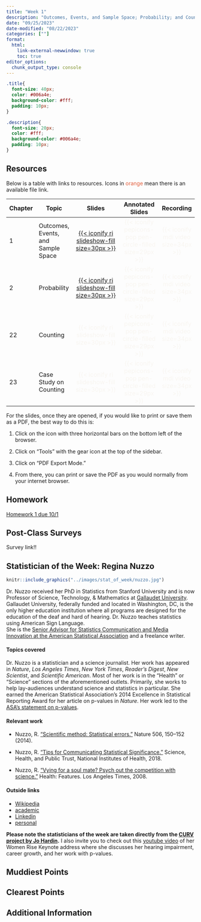 ```yaml
---
title: "Week 1"
description: "Outcomes, Events, and Sample Space; Probability; and Counting"
date: "09/25/2023"
date-modified: "08/22/2023"
categories: [""]
format: 
  html:
    link-external-newwindow: true
    toc: true
editor_options: 
  chunk_output_type: console
---
```


```css
.title{
  font-size: 40px;
  color: #006a4e;
  background-color: #fff;
  padding: 10px;
}

.description{
  font-size: 20px;
  color: #fff;
  background-color: #006a4e;
  padding: 10px;
}
```

## Resources

Below is a table with links to resources. Icons in [orange]{style="color:#E25D3B;"} mean there is an available file link.

| Chapter | Topic                              |                                                             Slides                                                              |                                  Annotated Slides                                  |                           Recording                           |
|---------|------------------------------------|:-------------------------------------------------------------------------------------------------------------------------------:|:----------------------------------------------------------------------------------:|:-------------------------------------------------------------:|
| 1       | Outcomes, Events, and Sample Space | [[{{< iconify ri slideshow-fill size=30px >}}](../slides/1_Outcomes_Events_Sample_space-solutions.qmd)]{style="color:#49A3D1;"} | [{{< iconify pepicons-pop pen-circle-filled size=29px >}}]{style="color:#f8f5f0;"} | [{{< iconify mdi video size=34px >}}]{style="color:#f8f5f0;"} |
| 2       | Probability                        |         [[{{< iconify ri slideshow-fill size=30px >}}](../slides/2_Probability-solutions.qmd)]{style="color:#f8f5f0;"}          | [{{< iconify pepicons-pop pen-circle-filled size=29px >}}]{style="color:#f8f5f0;"} | [{{< iconify mdi video size=34px >}}]{style="color:#f8f5f0;"} |
| 22      | Counting                           |                              [{{< iconify ri slideshow-fill size=30px >}}]{style="color:#f8f5f0;"}                              | [{{< iconify pepicons-pop pen-circle-filled size=29px >}}]{style="color:#f8f5f0;"} | [{{< iconify mdi video size=34px >}}]{style="color:#f8f5f0;"} |
| 23      | Case Study on Counting             |                              [{{< iconify ri slideshow-fill size=30px >}}]{style="color:#f8f5f0;"}                              | [{{< iconify pepicons-pop pen-circle-filled size=29px >}}]{style="color:#f8f5f0;"} | [{{< iconify mdi video size=34px >}}]{style="color:#f8f5f0;"} |

For the slides, once they are opened, if you would like to print or save them as a PDF, the best way to do this is:

1.  Click on the icon with three horizontal bars on the bottom left of the browser.

2.  Click on "Tools" with the gear icon at the top of the sidebar.

3.  Click on "PDF Export Mode."

4.  From there, you can print or save the PDF as you would normally from your internet browser.

## Homework

[Homework 1 due 10/1](../homework/HW1.qmd)

## Post-Class Surveys

Survey link!!

## Statistician of the Week: Regina Nuzzo

::: grid
::: g-col-4
```r
knitr::include_graphics("../images/stat_of_week/nuzzo.jpg")
```
:::

::: g-col-8
Dr. Nuzzo received her PhD in Statistics from Stanford University and is now Professor of Science, Technology, & Mathematics at <a href = "https://gallaudet.edu/" target = "_blank">Gallaudet University</a>. Gallaudet University, federally funded and located in Washington, DC, is the only higher education institution where all programs are designed for the education of the deaf and hard of hearing. Dr. Nuzzo teaches statistics using American Sign Language.\
She is the <a href = "https://www.amstat.org/news-listing/2021/10/08/asa-welcomes-regina-nuzzo-as-senior-advisor-for-statistics-communication-and-media-innovation" target = "_blank">Senior Advisor for Statistics Communication and Media Innovation at the American Statistical Association</a> and a freelance writer.
:::
:::

#### Topics covered

Dr. Nuzzo is a statistician and a science journalist. Her work has appeared in *Nature*, *Los Angeles Times*, *New York Times*, *Reader's Digest*, *New Scientist*, and *Scientific American*. Most of her work is in the "Health" or "Science" sections of the aforementioned outlets. Primarily, she works to help lay-audiences understand science and statistics in particular. She earned the American Statistical Association's 2014 Excellence in Statistical Reporting Award for her article on p-values in *Nature*. Her work led to the <a href = "https://www.tandfonline.com/doi/full/10.1080/00031305.2016.1154108" target = "_blank">ASA's statement on p-values</a>.

#### Relevant work

-   Nuzzo, R. <a href = "https://doi.org/10.1038/506150a" target = "_blank">"Scientific method: Statistical errors."</a> Nature 506, 150--152 (2014).

-   Nuzzo, R. <a href = "https://www.nih.gov/about-nih/what-we-do/science-health-public-trust/perspectives/science-health-public-trust/tips-communicating-statistical-significance" target = "_blank">"Tips for Communicating Statistical Significance."</a> Science, Health, and Public Trust, National Institutes of Health, 2018.

-   Nuzzo, R. <a href = "https://www.latimes.com/health/la-he-mating8-2008dec08-story.html" target = "_blank">"Vying for a soul mate? Psych out the competition with science."</a> Health: Features. Los Angeles Times, 2008.

#### Outside links

-   [Wikipedia](https://en.wikipedia.org/wiki/Regina_Nuzzo)
-   [academic](https://gallaudet.edu/personnel/regina-nuzzo/)
-   [Linkedin](https://www.linkedin.com/in/reginanuzzo/)
-   [personal](https://www.reginanuzzo.com/)

**Please note the statisticians of the week are taken directly from the [CURV project by Jo Hardin](https://hardin47.github.io/CURV/).** I also invite you to check out this [youtube video](https://www.youtube.com/watch?v=L9GUgL0f_Bc) of her Women Rise Keynote address where she discusses her hearing impairment, career growth, and her work with p-values.

## Muddiest Points

## Clearest Points

## Additional Information
